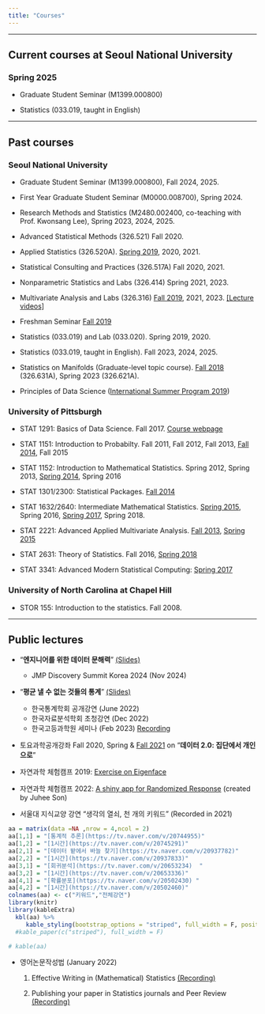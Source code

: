 ```yaml
---
title: "Courses"
---
```


***

## Current courses at Seoul National University

 
### Spring 2025

- Graduate Student Seminar (M1399.000800) 

- Statistics (033.019, taught in English)

***

## Past courses 

### Seoul National University

- Graduate Student Seminar (M1399.000800), Fall 2024, 2025.

- First Year Graduate Student Seminar (M0000.008700), Spring 2024.

- Research Methods and Statistics (M2480.002400, co-teaching with Prof. Kwonsang Lee), Spring 2023, 2024, 2025.

- Advanced Statistical Methods (326.521) Fall 2020.

- Applied Statistics (326.520A). [Spring 2019](syllabus/syllabus_appstat.pdf), 2020, 2021.

- Statistical Consulting and Practices (326.517A) Fall 2020, 2021.

- Nonparametric Statistics and Labs (326.414) Spring 2021, 2023.

- Multivariate Analysis and Labs (326.316) [Fall 2019](syllabus/syllabus_mva.pdf), 2021, 2023. [[Lecture videos]](https://youtube.com/playlist?list=PLXgVK0KVZjzMMnCZmZR6DmPsp5ResfZxg&si=fmXJ1gHxW7VC9pBw)

- Freshman Seminar [Fall 2019](syllabus/syllabus_freshmenseminar.pdf)

- Statistics (033.019) and Lab (033.020). Spring 2019, 2020.

- Statistics (033.019, taught in English). Fall 2023, 2024, 2025.

- Statistics on Manifolds (Graduate-level topic course). [Fall 2018](https://piazza.com/snu.ac.kr/fall2018/326631a/resources) (326.631A), Spring 2023 (326.621A).

- Principles of Data Science ([International Summer Program 2019](https://piazza.com/snu.ac.kr/summer2019/isp/))


### University of Pittsburgh


- STAT 1291: Basics of Data Science. Fall 2017. [Course webpage](http://www.stat.pitt.edu/sungkyu/course/pds/index.html)

- STAT 1151: Introduction to Probabilty. Fall 2011, Fall 2012, Fall 2013, [Fall 2014](http://www.stat.pitt.edu/sungkyu/%5Ccourse%5CSTAT%201151%20F2014.pdf), Fall 2015

- STAT 1152: Introduction to Mathematical Statistics. Spring 2012, Spring 2013, [Spring 2014](http://www.stat.pitt.edu/sungkyu/%5Ccourse%5CSTAT%201152%20S2014.pdf), Spring 2016

- STAT 1301/2300: Statistical Packages. [Fall 2014](http://www.stat.pitt.edu/sungkyu/course/1301Fall14/)

- STAT 1632/2640: Intermediate Mathematical Statistics. [Spring 2015](http://www.stat.pitt.edu/sungkyu/course/1632Spring15/), Spring 2016, [Spring 2017](https://piazza.com/pitt/spring2017/stat1632/home), Spring 2018. 

- STAT 2221: Advanced Applied Multivariate Analysis. [Fall 2013](http://www.stat.pitt.edu/sungkyu/course/2221Fall13/), [Spring 2015](http://www.stat.pitt.edu/sungkyu/course/2221Spring15/)

- STAT 2631: Theory of Statistics. Fall 2016, [Spring 2018](https://piazza.com/pitt/spring2018/stat2631/home)

- STAT 3341: Advanced Modern Statistical Computing: [Spring 2017](https://piazza.com/pitt/spring2017/stat3341/home)


### University of North Carolina at Chapel Hill

- STOR 155: Introduction to the statistics. Fall 2008.


*** 

## Public lectures

- "**엔지니어를 위한 데이터 문해력**" [(Slides)](./papers/Data_Literacy.pdf)
  - JMP Discovery Summit Korea 2024 (Nov 2024)
  
- "**평균 낼 수 없는 것들의 통계**" [(Slides)](./papers/statistics_public_lecture_2022.pdf) 
  - 한국통계학회 공개강연 (June 2022)
  - 한국자료분석학회 초청강연 (Dec 2022)
  - 한국고등과학원 세미나 (Feb 2023) [Recording](https://youtu.be/gSWbi5T-IyU)


- 토요과학공개강좌 Fall 2020, Spring & [Fall 2021](./pictures/2021_9_SaturdayLectureSeries.jpg) on "**데이터 2.0: 집단에서 개인으로**"

- 자연과학 체험캠프 2019: [Exercise on Eigenface](syllabus/Eigenface_Practice.zip)

- 자연과학 체험캠프 2022: [A shiny app for Randomized Response](https://sungkyu-jung.shinyapps.io/shinyapp/) (created by Juhee Son)

- 서울대 지식교양 강연  "생각의 열쇠, 천 개의 키워드" (Recorded in 2021)

```r

aa = matrix(data =NA ,nrow = 4,ncol = 2)
aa[1,1] = "[통계적 추론](https://tv.naver.com/v/20744955)"
aa[1,2] = "[1시간](https://tv.naver.com/v/20745291)"
aa[2,1] = "[데이터 밭에서 바늘 찾기](https://tv.naver.com/v/20937782)"
aa[2,2] = "[1시간](https://tv.naver.com/v/20937833)"
aa[3,1] = "[회귀분석](https://tv.naver.com/v/20653234)  "
aa[3,2] = "[1시간](https://tv.naver.com/v/20653336)"
aa[4,1] = "[확률분포](https://tv.naver.com/v/20502430) "
aa[4,2] = "[1시간](https://tv.naver.com/v/20502460)"
colnames(aa) <- c("키워드","전체강연")
library(knitr)
library(kableExtra)
  kbl(aa) %>%
     kable_styling(bootstrap_options = "striped", full_width = F, position = "center")
  #kable_paper(c("striped"), full_width = F)

# kable(aa)
```

- 영어논문작성법 (January 2022)

   1. Effective Writing in (Mathematical) Statistics [(Recording)](https://www.youtube.com/watch?v=75sLn2qNW78)
   
   2. Publishing your paper in Statistics journals and Peer Review [(Recording)](https://www.youtube.com/watch?v=zzoQzNpPoUc) 
 